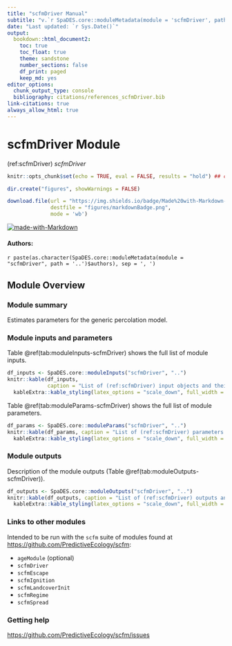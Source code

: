 ```yaml
---
title: "scfmDriver Manual"
subtitle: "v.`r SpaDES.core::moduleMetadata(module = 'scfmDriver', path = '..')$version`"
date: "Last updated: `r Sys.Date()`"
output:
  bookdown::html_document2:
    toc: true
    toc_float: true
    theme: sandstone
    number_sections: false
    df_print: paged
    keep_md: yes
editor_options:
  chunk_output_type: console
  bibliography: citations/references_scfmDriver.bib
link-citations: true
always_allow_html: true
---
```


# scfmDriver Module

<!-- the following are text references used in captions for LaTeX compatibility -->
(ref:scfmDriver) *scfmDriver*

```r
knitr::opts_chunk$set(echo = TRUE, eval = FALSE, results = "hold") ## change to eval = TRUE if all chunks are to be evaluated

dir.create("figures", showWarnings = FALSE)

download.file(url = "https://img.shields.io/badge/Made%20with-Markdown-1f425f.png",
              destfile = "figures/markdownBadge.png",
              mode = 'wb')
```

[![made-with-Markdown](figures/markdownBadge.png)](https://commonmark.org)

<!-- if knitting to pdf remember to add the pandoc_args: ["--extract-media", "."] option to yml in order to get the badge images -->

#### Authors:

`r paste(as.character(SpaDES.core::moduleMetadata(module = "scfmDriver", path = '..')$authors), sep = ', ')`
<!-- ideally separate authors with new lines, '\n' not working -->

## Module Overview

### Module summary

Estimates parameters for the generic percolation model.

### Module inputs and parameters

Table \@ref(tab:moduleInputs-scfmDriver) shows the full list of module inputs.

```r
df_inputs <- SpaDES.core::moduleInputs("scfmDriver", "..")
knitr::kable(df_inputs,
             caption = "List of (ref:scfmDriver) input objects and their description.") |>
  kableExtra::kable_styling(latex_options = "scale_down", full_width = TRUE)
```

Table \@ref(tab:moduleParams-scfmDriver) shows the full list of module parameters.

```r
df_params <- SpaDES.core::moduleParams("scfmDriver", "..")
knitr::kable(df_params, caption = "List of (ref:scfmDriver) parameters and their description.") |>
  kableExtra::kable_styling(latex_options = "scale_down", full_width = TRUE)
```

### Module outputs

Description of the module outputs (Table \@ref(tab:moduleOutputs-scfmDriver)).

```r
df_outputs <- SpaDES.core::moduleOutputs("scfmDriver", "..")
knitr::kable(df_outputs, caption = "List of (ref:scfmDriver) outputs and their description.") |>
  kableExtra::kable_styling(latex_options = "scale_down", full_width = TRUE)
```

### Links to other modules

Intended to be run with the `scfm` suite of modules found at <https://github.com/PredictiveEcology/scfm>:

- `ageModule` (optional)
- `scfmDriver`
- `scfmEscape`
- `scfmIgnition`
- `scfmLandcoverInit`
- `scfmRegime`
- `scfmSpread`

### Getting help

<https://github.com/PredictiveEcology/scfm/issues>

